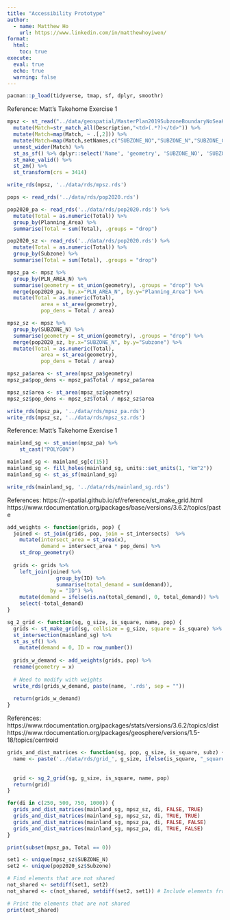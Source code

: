 ```yaml
---
title: "Accessibility Prototype"
author:
  - name: Matthew Ho
    url: https://www.linkedin.com/in/matthewhoyiwen/
format:
  html:
    toc: true
execute: 
  eval: true
  echo: true
  warning: false
---
```


```r
pacman::p_load(tidyverse, tmap, sf, dplyr, smoothr)
```

Reference: Matt's Takehome Exercise 1

```r
mpsz <- st_read("../data/geospatial/MasterPlan2019SubzoneBoundaryNoSeaKML.kml") %>% 
  mutate(Match=str_match_all(Description,"<td>(.*?)</td>")) %>% 
  mutate(Match=map(Match, ~ .[,2])) %>% 
  mutate(Match=map(Match,setNames,c("SUBZONE_NO","SUBZONE_N","SUBZONE_C", "CA_IND", "PLN_AREA_N", "PLN_AREA_C", "REGION_N", "REGION_C", "INC_CRC", "FMEL_UPD_D"))) %>% 
  unnest_wider(Match) %>%
  st_as_sf() %>% dplyr::select('Name', 'geometry', 'SUBZONE_NO', 'SUBZONE_N', 'PLN_AREA_N', 'PLN_AREA_C', 'REGION_N', 'REGION_C') %>% 
  st_make_valid() %>%
  st_zm() %>%
  st_transform(crs = 3414)
```

```r
write_rds(mpsz, '../data/rds/mpsz.rds')
```

```r
pops <- read_rds('../data/rds/pop2020.rds')

pop2020_pa <- read_rds('../data/rds/pop2020.rds') %>%
  mutate(Total = as.numeric(Total)) %>%
  group_by(Planning_Area) %>%
  summarise(Total = sum(Total), .groups = "drop")

pop2020_sz <- read_rds('../data/rds/pop2020.rds') %>%
  mutate(Total = as.numeric(Total)) %>%
  group_by(Subzone) %>%
  summarise(Total = sum(Total), .groups = "drop")

mpsz_pa <- mpsz %>%
  group_by(PLN_AREA_N) %>%
  summarise(geometry = st_union(geometry), .groups = "drop") %>% 
  merge(pop2020_pa, by.x="PLN_AREA_N", by.y="Planning_Area") %>% 
  mutate(Total = as.numeric(Total),
           area = st_area(geometry), 
           pop_dens = Total / area)

mpsz_sz <- mpsz %>%
  group_by(SUBZONE_N) %>%
  summarise(geometry = st_union(geometry), .groups = "drop") %>% 
  merge(pop2020_sz, by.x="SUBZONE_N", by.y="Subzone") %>% 
  mutate(Total = as.numeric(Total),
           area = st_area(geometry), 
           pop_dens = Total / area)

mpsz_pa$area <- st_area(mpsz_pa$geometry)
mpsz_pa$pop_dens <- mpsz_pa$Total / mpsz_pa$area

mpsz_sz$area <- st_area(mpsz_sz$geometry)
mpsz_sz$pop_dens <- mpsz_sz$Total / mpsz_sz$area

write_rds(mpsz_pa, '../data/rds/mpsz_pa.rds')
write_rds(mpsz_sz, '../data/rds/mpsz_sz.rds')
```

Reference: Matt's Takehome Exercise 1

```r
mainland_sg <- st_union(mpsz_pa) %>%
    st_cast("POLYGON")

mainland_sg <- mainland_sg[c(15)]
mainland_sg <- fill_holes(mainland_sg, units::set_units(1, "km^2"))
mainland_sg <- st_as_sf(mainland_sg)

write_rds(mainland_sg, '../data/rds/mainland_sg.rds')
```

References: https://r-spatial.github.io/sf/reference/st_make_grid.html https://www.rdocumentation.org/packages/base/versions/3.6.2/topics/paste

```r
add_weights <- function(grids, pop) {
  joined <- st_join(grids, pop, join = st_intersects)  %>%
    mutate(intersect_area = st_area(x),
           demand = intersect_area * pop_dens) %>%
    st_drop_geometry()
  
  grids <- grids %>%
    left_join(joined %>%
                group_by(ID) %>%
                summarise(total_demand = sum(demand)),
              by = "ID") %>%
    mutate(demand = ifelse(is.na(total_demand), 0, total_demand)) %>%
    select(-total_demand)
}
```

```r
sg_2_grid <- function(sg, g_size, is_square, name, pop) {
  grids <- st_make_grid(sg, cellsize = g_size, square = is_square) %>%
  st_intersection(mainland_sg) %>%
  st_as_sf() %>%
    mutate(demand = 0, ID = row_number())
  
  grids_w_demand <- add_weights(grids, pop) %>%
  rename(geometry = x)
  
  # Need to modify with weights
  write_rds(grids_w_demand, paste(name, '.rds', sep = ""))
  
  return(grids_w_demand)
}
```

References: https://www.rdocumentation.org/packages/stats/versions/3.6.2/topics/dist https://www.rdocumentation.org/packages/geosphere/versions/1.5-18/topics/centroid

```r
grids_and_dist_matrices <- function(sg, pop, g_size, is_square, subz) {
  name <- paste('../data/rds/grid_', g_size, ifelse(is_square, "_square", "_hexagon"), ifelse(subz, "_sz", "_pa"), sep = "")
  
  
  grid <- sg_2_grid(sg, g_size, is_square, name, pop)
  return(grid)
}
```

```r
for(di in c(250, 500, 750, 1000)) {
  grids_and_dist_matrices(mainland_sg, mpsz_sz, di, FALSE, TRUE)
  grids_and_dist_matrices(mainland_sg, mpsz_sz, di, TRUE, TRUE)
  grids_and_dist_matrices(mainland_sg, mpsz_pa, di, FALSE, FALSE)
  grids_and_dist_matrices(mainland_sg, mpsz_pa, di, TRUE, FALSE)
}
```

```r
print(subset(mpsz_pa, Total == 0))
```

```r
set1 <- unique(mpsz_sz$SUBZONE_N)
set2 <- unique(pop2020_sz$Subzone)

# Find elements that are not shared
not_shared <- setdiff(set1, set2)
not_shared <- c(not_shared, setdiff(set2, set1)) # Include elements from set2 not in set1

# Print the elements that are not shared
print(not_shared)
```

